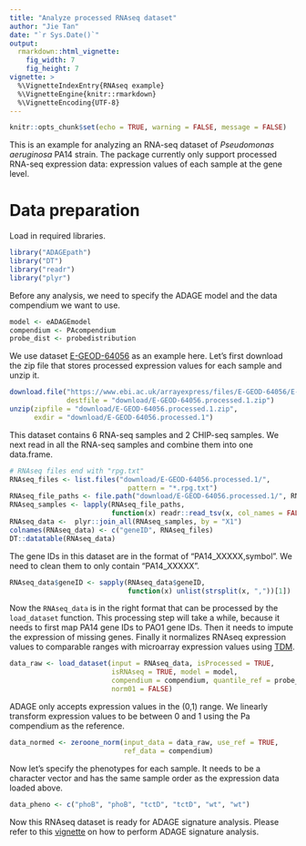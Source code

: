 ```yaml
---
title: "Analyze processed RNAseq dataset"
author: "Jie Tan"
date: "`r Sys.Date()`"
output:
  rmarkdown::html_vignette:
    fig_width: 7
    fig_height: 7
vignette: >
  %\VignetteIndexEntry{RNAseq example}
  %\VignetteEngine{knitr::rmarkdown}
  %\VignetteEncoding{UTF-8}
---
```


```r
knitr::opts_chunk$set(echo = TRUE, warning = FALSE, message = FALSE)
```

This is an example for analyzing an RNA-seq dataset of *Pseudomonas aeruginosa*
PA14 strain. The package currently
only support processed RNA-seq expression data: expression values of each
sample at the gene level.

# Data preparation
Load in required libraries.

```r
library("ADAGEpath")
library("DT")
library("readr")
library("plyr")
```

Before any analysis, we need to specify the ADAGE model and the data compendium
we want to use.

```r
model <- eADAGEmodel
compendium <- PAcompendium
probe_dist <- probedistribution
```

We use dataset
[E-GEOD-64056](https://www.ebi.ac.uk/arrayexpress/experiments/E-GEOD-64056/)
as an example here. Let's first download the zip file that stores processed
expression values for each sample and unzip it.

```r
download.file("https://www.ebi.ac.uk/arrayexpress/files/E-GEOD-64056/E-GEOD-64056.processed.1.zip",
              destfile = "download/E-GEOD-64056.processed.1.zip")
unzip(zipfile = "download/E-GEOD-64056.processed.1.zip",
      exdir = "download/E-GEOD-64056.processed.1")
```

This dataset contains 6 RNA-seq samples and 2 CHIP-seq samples. We next read in
all the RNA-seq samples and combine them into one data.frame.

```r
# RNAseq files end with "rpg.txt"
RNAseq_files <- list.files("download/E-GEOD-64056.processed.1/",
                             pattern = "*.rpg.txt")
RNAseq_file_paths <- file.path("download/E-GEOD-64056.processed.1/", RNAseq_files)
RNAseq_samples <- lapply(RNAseq_file_paths,
                         function(x) readr::read_tsv(x, col_names = FALSE))
RNAseq_data <-  plyr::join_all(RNAseq_samples, by = "X1")
colnames(RNAseq_data) <- c("geneID", RNAseq_files)
DT::datatable(RNAseq_data)
```

The gene IDs in this dataset are in the format of "PA14_XXXXX,symbol". We need
to clean them to only contain "PA14_XXXXX".

```r
RNAseq_data$geneID <- sapply(RNAseq_data$geneID,
                             function(x) unlist(strsplit(x, ","))[1])
```

Now the `RNAseq_data` is in the right format that can be processed by the
`load_dataset` function. This processing step will take a while, because it
needs to first map PA14 gene IDs to PAO1 gene IDs. Then it needs to impute
the expression of missing genes. Finally it normalizes RNAseq expression
values to comparable ranges with microarray expression values using
[TDM](https://github.com/greenelab/TDM).

```r
data_raw <- load_dataset(input = RNAseq_data, isProcessed = TRUE,
                         isRNAseq = TRUE, model = model,
                         compendium = compendium, quantile_ref = probe_dist,
                         norm01 = FALSE)
```

ADAGE only accepts expression values in the (0,1) range. We linearly transform
expression values to be between 0 and 1 using the Pa compendium as the reference.

```r
data_normed <- zeroone_norm(input_data = data_raw, use_ref = TRUE,
                            ref_data = compendium)
```

Now let's specify the phenotypes for each sample. It needs to be a character
vector and has the same sample order as the expression data loaded above.

```r
data_pheno <- c("phoB", "phoB", "tctD", "tctD", "wt", "wt")
```

Now this RNAseq dataset is ready for ADAGE signature analysis. Please refer
to this [vignette](User-input-example.html) on how to perform ADAGE signature
analysis.
